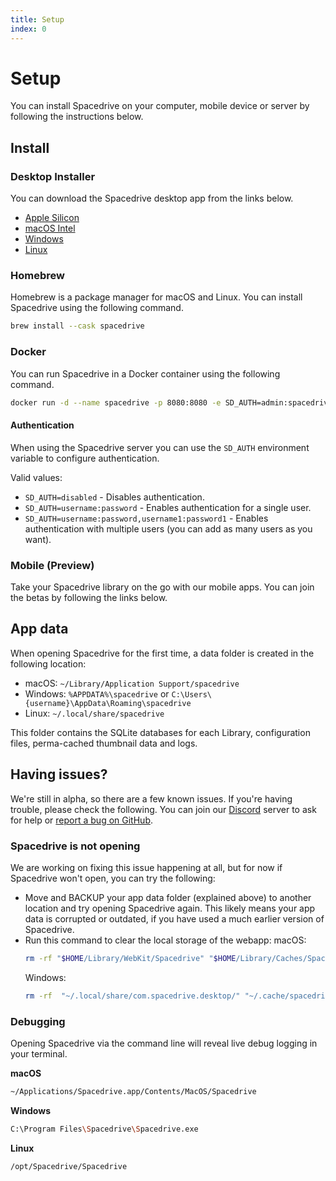 ```yaml
---
title: Setup
index: 0
---
```


# Setup

You can install Spacedrive on your computer, mobile device or server by following the instructions below.

## Install

### Desktop Installer

You can download the Spacedrive desktop app from the links below.

- <a href="https://www.spacedrive.com/api/releases/desktop/stable/darwin/aarch64">Apple Silicon</a>
- <a href="https://www.spacedrive.com/api/releases/desktop/stable/darwin/x86_64">macOS Intel</a>
- <a href="https://www.spacedrive.com/api/releases/desktop/stable/windows/x86_64">Windows</a>
- <a href="https://www.spacedrive.com/api/releases/desktop/stable/linux/x86_64">Linux</a>

### Homebrew

Homebrew is a package manager for macOS and Linux. You can install Spacedrive using the following command.

```bash
brew install --cask spacedrive
```

### Docker

You can run Spacedrive in a Docker container using the following command.

<Notice
	type="note"
	text="For the best performance of the docker container, we recommend to run on Linux (linux/amd64). The container is not yet optimized for other platforms."
/>

```bash
docker run -d --name spacedrive -p 8080:8080 -e SD_AUTH=admin:spacedrive -v /var/spacedrive:/var/spacedrive ghcr.io/spacedriveapp/spacedrive/server
```

#### Authentication

When using the Spacedrive server you can use the `SD_AUTH` environment variable to configure authentication.

Valid values:

- `SD_AUTH=disabled` - Disables authentication.
- `SD_AUTH=username:password` - Enables authentication for a single user.
- `SD_AUTH=username:password,username1:password1` - Enables authentication with multiple users (you can add as many users as you want).

### Mobile (Preview)

Take your Spacedrive library on the go with our mobile apps. You can join the betas by following the links below.

<Notice
	type="warning"
	text="Spacedrive is not yet released on mobile platforms. Check out our [roadmap](/roadmap) to see a timeline leading to release!"
/>

## App data

When opening Spacedrive for the first time, a data folder is created in the following location:

- macOS: `~/Library/Application Support/spacedrive`
- Windows: `%APPDATA%\spacedrive` or `C:\Users\{username}\AppData\Roaming\spacedrive`
- Linux: `~/.local/share/spacedrive`

This folder contains the SQLite databases for each Library, configuration files, perma-cached thumbnail data and logs.

## Having issues?

We're still in alpha, so there are a few known issues. If you're having trouble, please check the following. You can join our [Discord](https://discord.gg/gTaF2Z44f5) server to ask for help or [report a bug on GitHub](https://github.com/spacedriveapp/spacedrive/issues).

### Spacedrive is not opening

We are working on fixing this issue happening at all, but for now if Spacedrive won't open, you can try the following:

- Move and BACKUP your app data folder (explained above) to another location and try opening Spacedrive again. This likely means your app data is corrupted or outdated, if you have used a much earlier version of Spacedrive.
- Run this command to clear the local storage of the webapp:
  macOS:
  ```bash
  rm -rf "$HOME/Library/WebKit/Spacedrive" "$HOME/Library/Caches/Spacedrive" "$HOME/Library/WebKit/com.spacedrive.desktop" "$HOME/Library/Caches/com.spacedrive.desktop"
  ```
  Windows:
  ```bash
  rm -rf  "~/.local/share/com.spacedrive.desktop/" "~/.cache/spacedrive"
  ```

### Debugging

Opening Spacedrive via the command line will reveal live debug logging in your terminal.

**macOS**

```bash
~/Applications/Spacedrive.app/Contents/MacOS/Spacedrive
```

**Windows**

```bash
C:\Program Files\Spacedrive\Spacedrive.exe
```

**Linux**

```bash
/opt/Spacedrive/Spacedrive
```
